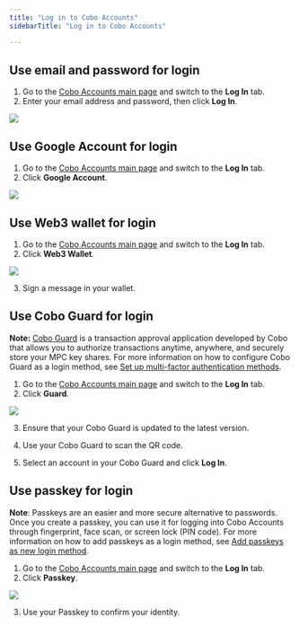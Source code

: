 ```yaml
---
title: "Log in to Cobo Accounts"
sidebarTitle: "Log in to Cobo Accounts"

---
```


## Use email and password for login

1. Go to the [Cobo Accounts main page](https://accounts.cobo.com/) and switch to the **Log In** tab.
2. Enter your email address and password, then click **Log In**.

<img src="/cn/images/cobo-accounts/-srHe9u4-CKdI4g1oFtV60EcPvltUBmBwoK5ht4oUjZqjrgWOFehBeMAi1LbkhK_nQhCocBtGJ3KQPeRULnFwg5w1-q0OMOg3nrYu3fVPxrL3cIvBC5ZfMFZTDleY0YsDtHRrRGGVyHtLqAnvtDhfns.png" className="screenshot_modal"/>

## Use Google Account for login

1. Go to the [Cobo Accounts main page](https://accounts.cobo.com/) and switch to the **Log In** tab.
2. Click **Google Account**.

<img src="/cn/images/cobo-accounts/-srHe9u4-CKdI4g1oFtV60EcPvltUBmBwoK5ht4oUjZqjrgWOFehBeMAi1LbkhK_nQhCocBtGJ3KQPeRULnFwg5w1-q0OMOg3nrYu3fVPxrL3cIvBC5ZfMFZTDleY0YsDtHRrRGGVyHtLqAnvtDhfns.png" className="screenshot_modal"/>

## Use Web3 wallet for login

1. Go to the [Cobo Accounts main page](https://accounts.cobo.com/) and switch to the **Log In** tab.
2. Click **Web3 Wallet**.

<img src="/cn/images/cobo-accounts/-srHe9u4-CKdI4g1oFtV60EcPvltUBmBwoK5ht4oUjZqjrgWOFehBeMAi1LbkhK_nQhCocBtGJ3KQPeRULnFwg5w1-q0OMOg3nrYu3fVPxrL3cIvBC5ZfMFZTDleY0YsDtHRrRGGVyHtLqAnvtDhfns.png" className="screenshot_modal"/>

3. Sign a message in your wallet.

## Use Cobo Guard for login

**Note:** [Cobo Guard](/cn/guard/introduction) is a transaction approval application developed by Cobo that allows you to authorize transactions anytime, anywhere, and securely store your MPC key shares. For more information on how to configure Cobo Guard as a login method, see [Set up multi-factor authentication methods](/cn/accounts/set-up-mfa).

1. Go to the [Cobo Accounts main page](https://accounts.cobo.com/) and switch to the **Log In** tab.
2. Click **Guard**.

<img src="/cn/images/cobo-accounts/-srHe9u4-CKdI4g1oFtV60EcPvltUBmBwoK5ht4oUjZqjrgWOFehBeMAi1LbkhK_nQhCocBtGJ3KQPeRULnFwg5w1-q0OMOg3nrYu3fVPxrL3cIvBC5ZfMFZTDleY0YsDtHRrRGGVyHtLqAnvtDhfns.png" className="screenshot_modal"/>

3. Ensure that your Cobo Guard is updated to the latest version.
4. Use your Cobo Guard to scan the QR code.

5. Select an account in your Cobo Guard and click **Log In**.

## Use passkey for login

**Note**: Passkeys are an easier and more secure alternative to passwords. Once you create a passkey, you can use it for logging into Cobo Accounts through fingerprint, face scan, or screen lock (PIN code). For more information on how to add passkeys as a login method, see [Add passkeys as new login method](/cn/accounts/add-passkey-as-login-method).

1. Go to the [Cobo Accounts main page](https://accounts.cobo.com/) and switch to the **Log In** tab.
2. Click **Passkey**.

<img src="/cn/images/cobo-accounts/-srHe9u4-CKdI4g1oFtV60EcPvltUBmBwoK5ht4oUjZqjrgWOFehBeMAi1LbkhK_nQhCocBtGJ3KQPeRULnFwg5w1-q0OMOg3nrYu3fVPxrL3cIvBC5ZfMFZTDleY0YsDtHRrRGGVyHtLqAnvtDhfns.png" className="screenshot_modal"/>

3. Use your Passkey to confirm your identity.